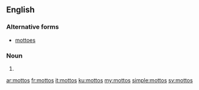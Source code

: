 ==English==

===Alternative forms===
*[[mottoes]]

===Noun===
{{head|en|noun plural form}}

# {{plural of|motto|lang=en}}

[[ar:mottos]]
[[fr:mottos]]
[[it:mottos]]
[[ku:mottos]]
[[my:mottos]]
[[simple:mottos]]
[[sv:mottos]]